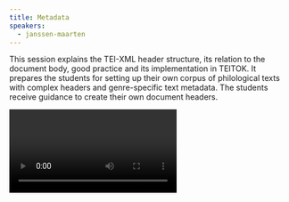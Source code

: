 ```yaml
---
title: Metadata
speakers:
  - janssen-maarten
---
```

This session explains the TEI-XML header structure, its relation to the document body, good practice and its implementation in TEITOK. It prepares the students for setting up their own corpus of philological texts with complex headers and genre-specific text metadata. The students receive guidance to create their own document headers.

<Video provider="youtube" id="NgDub9yC9gQ">
  Session 5 - Metadata
</Video>

<DownloadLink href="downloads/5_Maarten-Metadata.pdf" />

<Speakers>
  <Speaker speaker="janssen-maarten" />
</Speakers>

